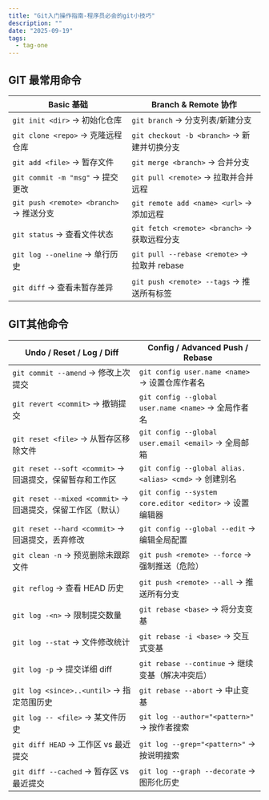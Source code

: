 ```yaml
---
title: "Git入门操作指南-程序员必会的git小技巧"
description: ""
date: "2025-09-19"
tags:
  - tag-one
---
```


## GIT 最常用命令

| Basic 基础                              | Branch & Remote 协作                         |
| --------------------------------------- | -------------------------------------------- |
| `git init <dir>` → 初始化仓库           | `git branch` → 分支列表/新建分支             |
| `git clone <repo>` → 克隆远程仓库       | `git checkout -b <branch>` → 新建并切换分支  |
| `git add <file>` → 暂存文件             | `git merge <branch>` → 合并分支              |
| `git commit -m "msg"` → 提交更改        | `git pull <remote>` → 拉取并合并远程         |
| `git push <remote> <branch>` → 推送分支 | `git remote add <name> <url>` → 添加远程     |
| `git status` → 查看文件状态             | `git fetch <remote> <branch>` → 获取远程分支 |
| `git log --oneline` → 单行历史          | `git pull --rebase <remote>` → 拉取并 rebase |
| `git diff` → 查看未暂存差异             | `git push <remote> --tags` → 推送所有标签    |

## GIT其他命令

| Undo / Reset / Log / Diff                                   | Config / Advanced Push / Rebase                         |
| ----------------------------------------------------------- | ------------------------------------------------------- |
| `git commit --amend` → 修改上次提交                         | `git config user.name <name>` → 设置仓库作者名          |
| `git revert <commit>` → 撤销提交                            | `git config --global user.name <name>` → 全局作者名     |
| `git reset <file>` → 从暂存区移除文件                       | `git config --global user.email <email>` → 全局邮箱     |
| `git reset --soft <commit>` → 回退提交，保留暂存和工作区    | `git config --global alias.<alias> <cmd>` → 创建别名    |
| `git reset --mixed <commit>` → 回退提交，保留工作区（默认） | `git config --system core.editor <editor>` → 设置编辑器 |
| `git reset --hard <commit>` → 回退提交，丢弃修改            | `git config --global --edit` → 编辑全局配置             |
| `git clean -n` → 预览删除未跟踪文件                         | `git push <remote> --force` → 强制推送（危险）          |
| `git reflog` → 查看 HEAD 历史                               | `git push <remote> --all` → 推送所有分支                |
| `git log -<n>` → 限制提交数量                               | `git rebase <base>` → 将分支变基                        |
| `git log --stat` → 文件修改统计                             | `git rebase -i <base>` → 交互式变基                     |
| `git log -p` → 提交详细 diff                                | `git rebase --continue` → 继续变基（解决冲突后）        |
| `git log <since>..<until>` → 指定范围历史                   | `git rebase --abort` → 中止变基                         |
| `git log -- <file>` → 某文件历史                            | `git log --author="<pattern>"` → 按作者搜索             |
| `git diff HEAD` → 工作区 vs 最近提交                        | `git log --grep="<pattern>"` → 按说明搜索               |
| `git diff --cached` → 暂存区 vs 最近提交                    | `git log --graph --decorate` → 图形化历史               |

